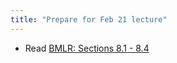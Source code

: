 ```yaml
---
title: "Prepare for Feb 21 lecture"
---
```


-   Read [BMLR: Sections 8.1 - 8.4](https://bookdown.org/roback/bookdown-BeyondMLR/ch-multilevelintro.html)
